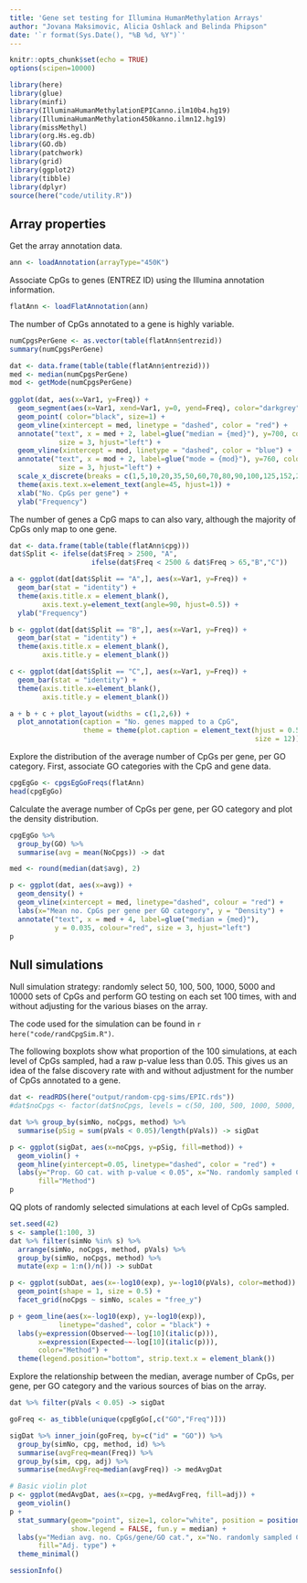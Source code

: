 ```yaml
---
title: 'Gene set testing for Illumina HumanMethylation Arrays'
author: "Jovana Maksimovic, Alicia Oshlack and Belinda Phipson"
date: '`r format(Sys.Date(), "%B %d, %Y")`'
---
```


```r
knitr::opts_chunk$set(echo = TRUE)
options(scipen=10000)
```

```r
library(here)
library(glue)
library(minfi)
library(IlluminaHumanMethylationEPICanno.ilm10b4.hg19)
library(IlluminaHumanMethylation450kanno.ilmn12.hg19)
library(missMethyl)
library(org.Hs.eg.db)
library(GO.db)
library(patchwork)
library(grid)
library(ggplot2)
library(tibble)
library(dplyr)
source(here("code/utility.R"))
```

## Array properties

Get the array annotation data.

```r
ann <- loadAnnotation(arrayType="450K")
```

Associate CpGs to genes (ENTREZ ID) using the Illumina annotation information.

```r
flatAnn <- loadFlatAnnotation(ann)
```

The number of CpGs annotated to a gene is highly variable.

```r
numCpgsPerGene <- as.vector(table(flatAnn$entrezid))
summary(numCpgsPerGene)
```

```r
dat <- data.frame(table(table(flatAnn$entrezid)))
med <- median(numCpgsPerGene)
mod <- getMode(numCpgsPerGene)
  
ggplot(dat, aes(x=Var1, y=Freq)) +
  geom_segment(aes(x=Var1, xend=Var1, y=0, yend=Freq), color="darkgrey") +
  geom_point( color="black", size=1) +
  geom_vline(xintercept = med, linetype = "dashed", color = "red") +
  annotate("text", x = med + 2, label=glue("median = {med}"), y=700, colour="red", 
            size = 3, hjust="left") +
  geom_vline(xintercept = mod, linetype = "dashed", color = "blue") +
  annotate("text", x = mod + 2, label=glue("mode = {mod}"), y=760, colour="blue", 
            size = 3, hjust="left") +
  scale_x_discrete(breaks = c(1,5,10,20,35,50,60,70,80,90,100,125,152,202,251,350,1299)) +
  theme(axis.text.x=element_text(angle=45, hjust=1)) +
  xlab("No. CpGs per gene") +
  ylab("Frequency")
```

The number of genes a CpG maps to can also vary, although the majority of CpGs only map to one gene.

```r
dat <- data.frame(table(table(flatAnn$cpg)))
dat$Split <- ifelse(dat$Freq > 2500, "A", 
                    ifelse(dat$Freq < 2500 & dat$Freq > 65,"B","C"))

a <- ggplot(dat[dat$Split == "A",], aes(x=Var1, y=Freq)) +
  geom_bar(stat = "identity") +
  theme(axis.title.x = element_blank(), 
        axis.text.y=element_text(angle=90, hjust=0.5)) +
  ylab("Frequency")

b <- ggplot(dat[dat$Split == "B",], aes(x=Var1, y=Freq)) +
  geom_bar(stat = "identity") +
  theme(axis.title.x = element_blank(),
        axis.title.y = element_blank())

c <- ggplot(dat[dat$Split == "C",], aes(x=Var1, y=Freq)) +
  geom_bar(stat = "identity") +
  theme(axis.title.x=element_blank(),
        axis.title.y = element_blank()) 

a + b + c + plot_layout(widths = c(1,2,6)) + 
  plot_annotation(caption = "No. genes mapped to a CpG",
                  theme = theme(plot.caption = element_text(hjust = 0.5, 
                                                            size = 12)))
```

Explore the distribution of the average number of CpGs per gene, per GO category. First, associate GO categories with the CpG and gene data.

```r
cpgEgGo <- cpgsEgGoFreqs(flatAnn)
head(cpgEgGo)
```

Calculate the average number of CpGs per gene, per GO category and plot the density distribution. 

```r
cpgEgGo %>% 
  group_by(GO) %>%
  summarise(avg = mean(NoCpgs)) -> dat

med <- round(median(dat$avg), 2)

p <- ggplot(dat, aes(x=avg)) +
  geom_density() +
  geom_vline(xintercept = med, linetype="dashed", colour = "red") +
  labs(x="Mean no. CpGs per gene per GO category", y = "Density") +
  annotate("text", x = med + 4, label=glue("median = {med}"), 
           y = 0.035, colour="red", size = 3, hjust="left")
p
```

## Null simulations

Null simulation strategy: randomly select 50, 100, 500, 1000, 5000 and 10000 sets of CpGs and perform GO testing on each set 100 times, with and without adjusting for the various biases on the array. 

The code used for the simulation can be found in `r here("code/randCpgSim.R")`.   

The following boxplots show what proportion of the 100 simulations, at each level of CpGs sampled, had a raw p-value less than 0.05. This gives us an idea of the false discovery rate with and without adjustment for the number of CpGs annotated to a gene.

```r
dat <- readRDS(here("output/random-cpg-sims/EPIC.rds"))
#dat$noCpgs <- factor(dat$noCpgs, levels = c(50, 100, 500, 1000, 5000, 10000))

dat %>% group_by(simNo, noCpgs, method) %>% 
  summarise(pSig = sum(pVals < 0.05)/length(pVals)) -> sigDat

p <- ggplot(sigDat, aes(x=noCpgs, y=pSig, fill=method)) + 
  geom_violin() +
  geom_hline(yintercept=0.05, linetype="dashed", color = "red") +
  labs(y="Prop. GO cat. with p-value < 0.05", x="No. randomly sampled CpGs",
       fill="Method")
p
```

QQ plots of randomly selected simulations at each level of CpGs sampled.

```r
set.seed(42)
s <- sample(1:100, 3)
dat %>% filter(simNo %in% s) %>%
  arrange(simNo, noCpgs, method, pVals) %>%
  group_by(simNo, noCpgs, method) %>%
  mutate(exp = 1:n()/n()) -> subDat

p <- ggplot(subDat, aes(x=-log10(exp), y=-log10(pVals), color=method)) + 
  geom_point(shape = 1, size = 0.5) + 
  facet_grid(noCpgs ~ simNo, scales = "free_y")

p + geom_line(aes(x=-log10(exp), y=-log10(exp)),
            linetype="dashed", color = "black") +
  labs(y=expression(Observed~~-log[10](italic(p))), 
       x=expression(Expected~~-log[10](italic(p))),
       color="Method") +
  theme(legend.position="bottom", strip.text.x = element_blank()) 
```

Explore the relationship between the median, average number of CpGs, per gene, per GO category and the various sources of bias on the array.

```r
dat %>% filter(pVals < 0.05) -> sigDat

goFreq <- as_tibble(unique(cpgEgGo[,c("GO","Freq")]))

sigDat %>% inner_join(goFreq, by=c("id" = "GO")) %>%
  group_by(simNo, cpg, method, id) %>%
  summarise(avgFreq=mean(Freq)) %>% 
  group_by(sim, cpg, adj) %>%
  summarise(medAvgFreq=median(avgFreq)) -> medAvgDat
```

```r
# Basic violin plot
p <- ggplot(medAvgDat, aes(x=cpg, y=medAvgFreq, fill=adj)) + 
  geom_violin()
p + 
  stat_summary(geom="point", size=1, color="white", position = position_dodge(0.9),
               show.legend = FALSE, fun.y = median) +
  labs(y="Median avg. no. CpGs/gene/GO cat.", x="No. randomly sampled CpGs",
       fill="Adj. type") + 
  theme_minimal()
```


```r
sessionInfo()
```





